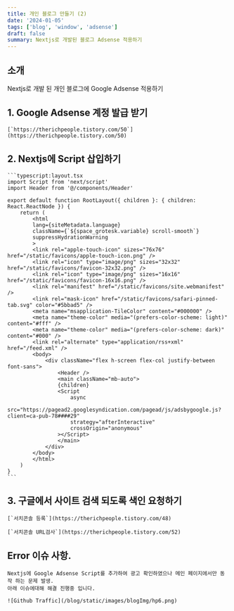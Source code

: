 ```yaml
---
title: 개인 블로그 만들기 (2)
date: '2024-01-05'
tags: ['blog', 'window', 'adsense']
draft: false
summary: Nextjs로 개발된 블로그 Adsense 적용하기
---
```


## 소개

Nextjs로 개발 된 개인 블로그에 Google Adsense 적용하기

## 1. Google Adsense 계정 발급 받기

    [`https://therichpeople.tistory.com/50`](https://therichpeople.tistory.com/50)

## 2. Nextjs에 Script 삽입하기

    ```typescript:layout.tsx
    import Script from 'next/script'
    import Header from '@/components/Header'

    export default function RootLayout({ children }: { children: React.ReactNode }) {
        return (
            <html
            lang={siteMetadata.language}
            className={`${space_grotesk.variable} scroll-smooth`}
            suppressHydrationWarning
            >
            <link rel="apple-touch-icon" sizes="76x76" href="/static/favicons/apple-touch-icon.png" />
            <link rel="icon" type="image/png" sizes="32x32" href="/static/favicons/favicon-32x32.png" />
            <link rel="icon" type="image/png" sizes="16x16" href="/static/favicons/favicon-16x16.png" />
            <link rel="manifest" href="/static/favicons/site.webmanifest" />
            <link rel="mask-icon" href="/static/favicons/safari-pinned-tab.svg" color="#5bbad5" />
            <meta name="msapplication-TileColor" content="#000000" />
            <meta name="theme-color" media="(prefers-color-scheme: light)" content="#fff" />
            <meta name="theme-color" media="(prefers-color-scheme: dark)" content="#000" />
            <link rel="alternate" type="application/rss+xml" href="/feed.xml" />
            <body>
                <div className="flex h-screen flex-col justify-between font-sans">
                    <Header />
                    <main className="mb-auto">
                    {children}
                    <Script
                        async
                        src="https://pagead2.googlesyndication.com/pagead/js/adsbygoogle.js?client=ca-pub-78####29"
                        strategy="afterInteractive"
                        crossOrigin="anonymous"
                    ></Script>
                    </main>
                </div>
            </body>
            </html>
        )
    }
    ```

## 3. 구글에서 사이트 검색 되도록 색인 요청하기

    [`서치콘솔 등록`](https://therichpeople.tistory.com/48)

    [`서치콘솔 URL검사`](https://therichpeople.tistory.com/52)

## Error 이슈 사항.

    Nextjs에 Google Adsense Script를 추가하여 광고 확인하였으나 메인 페이지에서만 동작 하는 문제 발생.
    아래 이슈에대해 해결 진행중 입니다.

    ![Github Traffic](/blog/static/images/blogImg/hp6.png)
